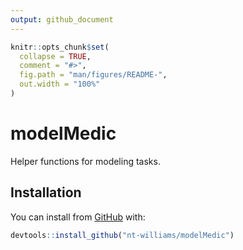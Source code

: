 ```yaml
---
output: github_document
---
```


<!-- README.md is generated from README.Rmd. Please edit that file -->

```r
knitr::opts_chunk$set(
  collapse = TRUE,
  comment = "#>",
  fig.path = "man/figures/README-",
  out.width = "100%"
)
```

# modelMedic

Helper functions for modeling tasks. 

## Installation

You can install from [GitHub](https://github.com/) with:

``` r
devtools::install_github("nt-williams/modelMedic")
```

